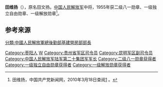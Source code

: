 {{noteTA
|1=zh-hans:蒋介石;zh-hk:蒋介石;zh-tw:蒋中正;
|2=zh-hans:斯大林;zh-hk:史太林;zh-tw:史達林;
|3=zh-cn:朝鲜战争; zh-sg:韩战; zh-tw:韓戰; zh-hk:韓戰;}}
{{Infobox_officeholder
| name = 田维扬
| image name = Tian Weiyang.jpg
| width = 200
| now = 
| period = 
| Sex =
| different name =
| party = {{中国共产党}}
| nationality = {{PRC}}
| Native place =
| date of birth = 1906年11月
| place of birth = {{QIN}}[[湖北省|湖北省]][[浏阳市|枣阳县]]吴家店皇村
| date of death = 1977年6月11日 （71歲）
| place of death = {{PRC}}[[昆明|昆明]]
| religion = [[共产主义|共产主义]]
| spouse = 
| relatives = 
| educate = 
* 1936年11月，抗日红军大学
| past =
* 红5军第5纵队排长
* 红8军第4师第2团排长、连长，红3军团参谋、第5师第13团营长
* 红15军团第81师营长、骑兵团团长、第75师第225团团长
* 八路军第115师教导营总支书记、苏鲁豫支队参谋长
* 八路军第5纵队第1支队政治委员、教导第1旅第1团政治委员
* 新四军第3师第7旅副旅长
* 1949年10月，中国人民解放军第20军军长
* 辽西军区第一军分区司令员、骑兵第1师师长
* 东北野战军第4纵队第11师师长
* 第四野战军第41军第122师师长
* 总后勤部后方建筑部工程部长
* 贵州省军区司令员
* 昆明军区副司令员
| work =
}}
'''田维扬'''（{{bd|1906年|11月|1977年|6月11日}}），原名田文扬。[[中国人民解放军|中国人民解放军]]中将，1955年获二级八一勋章、一级独立自由勋章、一级解放勋章<ref name="官方">田维扬，中国共产党新闻网，2010年3月18日查阅[http://dangshi.people.com.cn/GB/165617/165618/166491/167908/9975132.html] {{Wayback|url=http://dangshi.people.com.cn/GB/165617/165618/166491/167908/9975132.html |date=20140906204149 }}。</ref>。

== 参考来源 ==
{{reflist}}

{{中国军事人物小作品}}
{{中國人民解放軍開國中將}}
[[分類:中國人民解放軍總後勤部基建營房部部長|分類:中國人民解放軍總後勤部基建營房部部長]]
[[Category:枣阳人|Category:枣阳人]]
[[Category:田姓|W]]
[[Category:贵州省军区司令员|Category:贵州省军区司令员]]
[[Category:昆明军区副司令员|Category:昆明军区副司令员]]
[[Category:中国人民解放军陆军第二十集团军军长|Category:中国人民解放军陆军第二十集团军军长]]
[[Category:二级八一勋章获得者|Category:二级八一勋章获得者]]
[[Category:一级独立自由勋章获得者|Category:一级独立自由勋章获得者]]
[[Category:一级解放勋章获得者|Category:一级解放勋章获得者]]